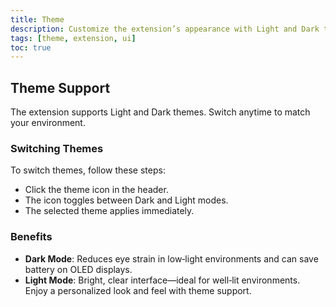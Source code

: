 ```yaml
---
title: Theme
description: Customize the extension’s appearance with Light and Dark themes
tags: [theme, extension, ui]
toc: true
---
```


## Theme Support

The extension supports Light and Dark themes. Switch anytime to match your environment.

### Switching Themes

To switch themes, follow these steps:

- Click the theme icon in the header.
- The icon toggles between Dark and Light modes.
- The selected theme applies immediately.

### Benefits

- **Dark Mode**: Reduces eye strain in low‑light environments and can save battery on OLED displays.
  <img class="d-block mb-4 img-fluid rounded-3" src="/docs/[[config:docs_version]]/assets/img/dark-theme.png" alt="" />
- **Light Mode**: Bright, clear interface—ideal for well‑lit environments.
  <img class="d-block mb-4 img-fluid rounded-3" src="/docs/[[config:docs_version]]/assets/img/light-theme.png" alt="" />
  Enjoy a personalized look and feel with theme support.
